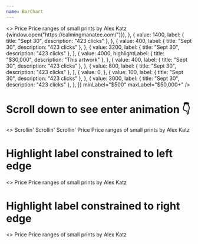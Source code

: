```yaml
---
name: BarChart
---
```


<Playground showEditor={true}>
  <>
    <Flex flexDirection="column">
      <Serif size="3" weight="medium">
        Price
      </Serif>
      <Sans size="3">Price ranges of small prints by Alex Katz</Sans>
    </Flex>
    <Flex>
      <BarChart
        bars={[
          {
            value: 2000,
            label: { title: "Sept 30", description: "423 clicks" },
            onClick: (() => {window.open("https://calmingmanatee.com/")}),
          },
          {
            value: 1400,
            label: { title: "Sept 30", description: "423 clicks" },
          },
          {
            value: 400,
            label: { title: "Sept 30", description: "423 clicks" },
          },
          {
            value: 3200,
            label: { title: "Sept 30", description: "423 clicks" },
          },
          {
            value: 4000,
            highlightLabel: { title: "$30,000", description: "This artwork" },
          },
          {
            value: 400,
            label: { title: "Sept 30", description: "423 clicks" },
          },
          {
            value: 800,
            label: { title: "Sept 30", description: "423 clicks" },
          },
          {
            value: 0,
          },
          {
            value: 100,
            label: { title: "Sept 30", description: "423 clicks" },
          },
          {
            value: 3000,
            label: { title: "Sept 30", description: "423 clicks" },
          },
        ]}
        minLabel="$500"
        maxLabel="$50,000+"
      />
    </Flex>
  </>
</Playground>

# Scroll down to see enter animation 👇

<Playground showEditor={true}>
  <>
    <Flex flexDirection="column" pt="700px">
      <Sans pb={6} size="3" weight="medium">
        Scrollin'
      </Sans>
      <Sans pb={6} size="3" weight="medium">
        Scrollin'
      </Sans>
      <Sans pb={6} size="3" weight="medium">
        Scrollin'
      </Sans>
      <Serif size="3" weight="medium">
        Price
      </Serif>
      <Sans size="3">Price ranges of small prints by Alex Katz</Sans>
    </Flex>
    <Flex>
      <BarChart
        bars={[
          {
            value: 2000,
            label: { title: "Sept 30", description: "423 clicks" },
          },
          {
            value: 1400,
            label: { title: "Sept 30", description: "423 clicks" },
          },
          {
            value: 400,
            label: { title: "Sept 30", description: "423 clicks" },
          },
          {
            value: 3200,
            label: { title: "Sept 30", description: "423 clicks" },
          },
          {
            value: 4000,
            highlightLabel: { title: "$30,000", description: "This artwork" },
          },
          {
            value: 400,
            label: { title: "Sept 30", description: "423 clicks" },
          },
          {
            value: 800,
            label: { title: "Sept 30", description: "423 clicks" },
          },
          {
            value: 0,
          },
          {
            value: 100,
            label: { title: "Sept 30", description: "423 clicks" },
          },
          {
            value: 3000,
            label: { title: "Sept 30", description: "423 clicks" },
          },
        ]}
        minLabel="$500"
        maxLabel="$50,000+"
      />
    </Flex>
  </>
</Playground>

# Highlight label constrained to left edge

<Playground showEditor={true}>
  <>
    <Flex flexDirection="column">
      <Serif size="3" weight="medium">
        Price
      </Serif>
      <Sans size="3">Price ranges of small prints by Alex Katz</Sans>
    </Flex>
    <Flex>
      <BarChart
        bars={[
          {
            value: 2000,
            highlightLabel: {
              title: "$30,000–$80,000",
              description: "This artwork",
            },
          },
          {
            value: 1400,
            label: { title: "Sept 30", description: "423 clicks" },
          },
          {
            value: 400,
            label: { title: "Sept 30", description: "423 clicks" },
          },
          {
            value: 3200,
            label: { title: "Sept 30", description: "423 clicks" },
          },
          {
            value: 4000,
            label: { title: "Sept 30", description: "423 clicks" },
          },
          {
            value: 400,
            label: { title: "Sept 30", description: "423 clicks" },
          },
          {
            value: 800,
            label: { title: "Sept 30", description: "423 clicks" },
          },
          {
            value: 0,
          },
          {
            value: 100,
            label: { title: "Sept 30", description: "423 clicks" },
          },
          {
            value: 3000,
            label: { title: "Sept 30", description: "423 clicks" },
          },
        ]}
        minLabel="$500"
        maxLabel="$50,000+"
      />
    </Flex>
  </>
</Playground>

# Highlight label constrained to right edge

<Playground showEditor={true}>
  <>
    <Flex flexDirection="column">
      <Serif size="3" weight="medium">
        Price
      </Serif>
      <Sans size="3">Price ranges of small prints by Alex Katz</Sans>
    </Flex>
    <Flex>
      <BarChart
        bars={[
          {
            value: 2000,
            label: { title: "Sept 30", description: "423 clicks" },
          },
          {
            value: 1400,
            label: { title: "Sept 30", description: "423 clicks" },
          },
          {
            value: 400,
            label: { title: "Sept 30", description: "423 clicks" },
          },
          {
            value: 3200,
            label: { title: "Sept 30", description: "423 clicks" },
          },
          {
            value: 4000,
            label: { title: "Sept 30", description: "423 clicks" },
          },
          {
            value: 400,
            label: { title: "Sept 30", description: "423 clicks" },
          },
          {
            value: 800,
            label: { title: "Sept 30", description: "423 clicks" },
          },
          {
            value: 0,
          },
          {
            value: 100,
            label: { title: "Sept 30", description: "423 clicks" },
          },
          {
            value: 3000,
            highlightLabel: {
              title: "$30,000–$80,000",
              description: "This artwork",
            },
          },
        ]}
        minLabel="$500"
        maxLabel="$50,000+"
      />
    </Flex>
  </>
</Playground>
